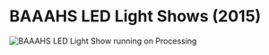 # BAAAHS LED Light Shows (2015)

![BAAAHS LED Light Show running on Processing](/img/baaahs_2015.gif)